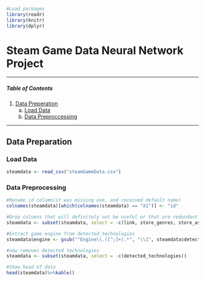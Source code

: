 
```r
#Load packages
library(readr)
library(knitr)
library(dplyr)
```

# Steam Game Data Neural Network Project

___ 

##### Table of Contents  
1. [Data Preperation](#dataprep)
    a. [Load Data](#dataload)
    b. [Data Preproccessing](#dataprepro)
    
___

<a name="dataprep"></a>

## Data Preparation

<a name="dataload"></a>

### Load Data
```r
steamdata <- read_csv("steamGameData.csv")
```

<a name="dataprepro"></a>

### Data Preprocessing
```r
#Rename id column(it was missing one, and received default name)
colnames(steamdata)[which(colnames(steamdata) == "X1")] <- "id"

#Drop columns that will definitely not be useful or that are redundant 
steamdata <- subset(steamdata, select = -c(link, store_genres, store_asset_mod_time, players_right_now))

#Extract game engine from detected_technologies
steamdata$engine <- gsub("^Engine\\.([^;]+).*", "\\1", steamdata$detected_technologies)

#now removes detected technologies
steamdata <- subset(steamdata, select = -c(detected_technologies))

#Show head of data
head(steamdata)%>%kable()
```

